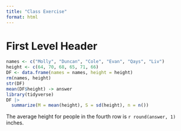 ```yaml
---
title: "Class Exercise"
format: html
---
```


# First Level Header

```r
names <- c("Molly", "Duncan", "Cole", "Evan", "Qays", "Liv")
height <- c(64, 70, 68, 65, 71, 66)
DF <- data.frame(names = names, height = height)
rm(names, height)
str(DF)
mean(DF$height) -> answer
library(tidyverse)
DF |> 
  summarize(M = mean(height), S = sd(height), n = n())
```

The average height for people in the fourth row is `r round(answer, 1)` inches.



